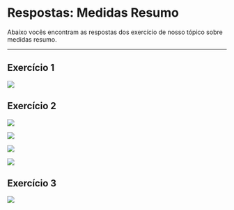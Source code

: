 # Respostas: Medidas Resumo {.unnumbered}

Abaixo vocês encontram as respostas dos exercício de nosso tópico sobre medidas resumo.

------------------------------------------------------------------------

## Exercício 1

![](execricio_1_lista3.jpeg){fig-align="center"}

## Exercício 2

![](exercio_2_lista3%20(1).jpeg){fig-align="center"}

![](exercio_2_lista3%20(4).jpeg){fig-align="center"}

![](exercio_2_lista3%20(3).jpeg){fig-align="center"}

![](exercio_2_lista3%20(2).jpeg){fig-align="center"}

## Exercício 3

![](exercicio_3_lista_3.jpeg){fig-align="center"}
